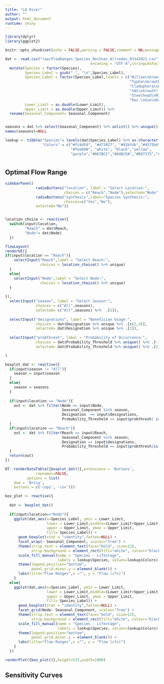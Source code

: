 ```yaml
---
title: "LA River"
author: ""
output: html_document
runtime: shiny
---
```


```r
library(dplyr)
library(ggplot2)

knitr::opts_chunk$set(echo = FALSE,warning = FALSE,comment = NA,message = FALSE)

dat <- read.csv("raw/FlowRanges_Species_RecUses_Allnodes_03142021.csv",
                                       encoding = "UTF-8",stringsAsFactors = FALSE) %>% 
  mutate(Species = factor(Species),
         Species_Label = gsub(" ", "\n",Species_Label),
         Species_Label = factor(Species_Label,levels = c("Willow\nGrowth", "Willow\nAdult", 
                                                         "Typha\nGrowth","Typha\nAdult", 
                                                         "Cladophora\nAdult", "Current\nFlow", 
                                                         "SAS\nGrowth","SAS\nAdult","Steelhead\nMigration\n(Prolonged)",
                                                         "Steelhead\nMigration\n(Burst)","Steelhead\nMigration\n(Smolts)",
                                                         "Rec.\nUse\nKayak","Rec.\nUse\nFishing")),
         Lower_Limit = as.double(Lower_Limit),
         Upper_Limit = as.double(Upper_Limit)) %>% 
  rename(Seasonal_Component= Seasonal.Component)


seasons = dat %>% select(Seasonal_Component) %>% unlist() %>% unique()
names(seasons)=NULL

lookup <- tibble("Species"= levels(dat$Species_Label) %>% as.character(),
                 "Colors" = c("#fc8d59", "#d73027", "#91bfdb","#4575b4", 
                              "#fee090", "white", "black","yellow",
                              "purple","#067BC2","#84BCDA","#B97375","#F1E4E8"))
```

#  {.tabset}

## Optimal Flow Range {.tabset}

```r
sidebarPanel(
              radioButtons("location", label = "Select Location:",
                           choices = c("Reach","Node"),selected="Node"),
              radioButtons("synthesis",label="Species Synthesis:",
                           choices=c("Yes","No"),
              selected="No"))


location_choice <- reactive({
  switch(input$location,
         "Reach" = dat$Reach,
         "Node"= dat$Node)
  })
```


```r
flowLayout(
renderUI({
if(input$location == "Reach"){
    selectInput("Reach",label = "Select Reach:",
                choices = location_choice() %>% unique)
  }
  else{
    selectInput("Node",label = "Select Node:",
                choices = location_choice() %>% unique)
  }
  
}),
  selectInput("season", label = "Select Season:",
              choices = c("All",seasons),
              selected= c("All",seasons) %>%  .[1]),
  
  selectInput("designations", label = "Benefician Usage:",
              choices = dat$Designation %>% unique %>% .[c(2,3)],
              selected= dat$Designation %>% unique %>% .[2]),
  
  selectInput("probthresh", label = "Probability of Occurrence:",
              choices = dat$Probability_Threshold %>% unique() %>% .[-1],
              selected= dat$Probability_Threshold %>% unique() %>% .[2])

)
```

```r
boxplot_dat <- reactive({
  if(input$season != "All"){
    season = input$season
  }
  else{
    season = seasons
  }
  
  if(input$location == "Node"){
    out <- dat %>% filter(Node == input$Node,
                          Seasonal_Component %in% season,
                          Designation  == input$designations,
                          Probability_Threshold == input$probthresh| is.na(Probability_Threshold))
  }
  if(input$location == "Reach"){
    out <- dat %>% filter(Reach == input$Reach,
                          Seasonal_Component %in% season,
                          Designation == input$designations,
                          Probability_Threshold == input$probthresh|is.na(Probability_Threshold)) 
  }
  return(out)
})
```

```r
DT::renderDataTable({boxplot_dat()},extensions = 'Buttons',
              rownames=FALSE,
          options = list(
    dom = 'Brtip',
    buttons = c('copy', 'csv'))) 
```





```r
box_plot <- reactive({
  
  dat <- boxplot_dat()
  
  if(input$location=="Node"){  
    ggplot(dat,aes(x=Species_Label, ymin = Lower_Limit,
                   lower = Lower_Limit,middle=(Lower_Limit+Upper_Limit)/2,
                   upper = Upper_Limit, ymax = Upper_Limit,
                   fill= Species_Label)) +
      geom_boxplot(stat = "identity",fatten=NULL) +
      facet_wrap(~ Seasonal_Component, scales="free") +
      theme(strip.text = element_text(face="bold", size=12),
            strip.background = element_rect(fill="white", colour="black",size=1)) +
      scale_fill_manual(name = "Species - Lifestage",
                        labels = lookup$Species, values=lookup$Colors) +
      theme(legend.position="bottom",
            panel.grid.minor.y = element_blank()) +
      labs(title="Flow Ranges",x ="", y = "Flow (cfs)")
    }
  else{
    ggplot(dat,aes(x=Species_Label, ymin = Lower_Limit,
                   lower = Lower_Limit,middle=(Lower_Limit+Upper_Limit)/2,
                   upper = Upper_Limit, ymax = Upper_Limit,
                   fill= Species_Label)) +
      geom_boxplot(stat = "identity",fatten=NULL) +
      facet_grid(Node~ Seasonal_Component, scales="free") +
      theme(strip.text = element_text(face="bold", size=12),
            strip.background = element_rect(fill="white", colour="black",size=1)) +
      scale_fill_manual(name = "Species - Lifestage",
                        labels = lookup$Species, values=lookup$Colors) +
      theme(legend.position="bottom",
            panel.grid.minor.y = element_blank()) +
      labs(title="Flow Ranges",x ="", y = "Flow (cfs)")
    }
  })

```

```r
renderPlot({box_plot()},height=575,width=1000)
```



## Sensitivity Curves
